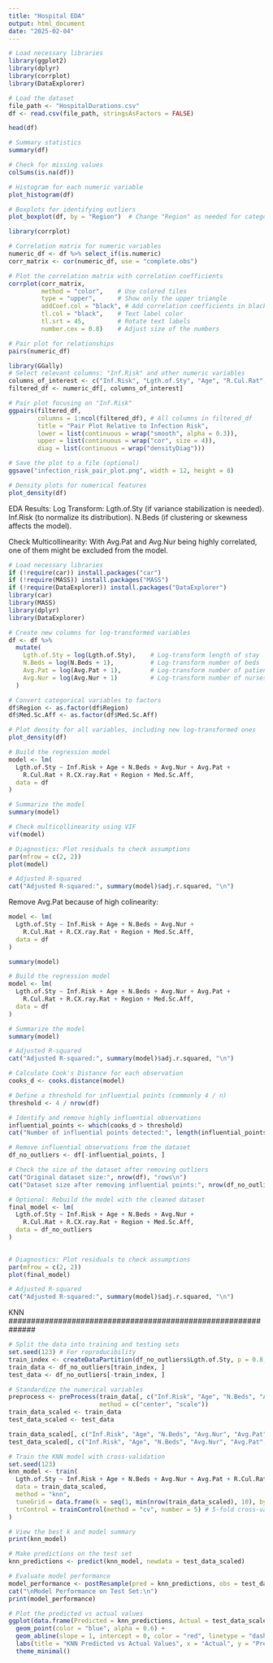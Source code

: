 ```yaml
---
title: "Hospital EDA"
output: html_document
date: "2025-02-04"
---
```


```r
# Load necessary libraries
library(ggplot2)
library(dplyr)
library(corrplot)
library(DataExplorer)

# Load the dataset
file_path <- "HospitalDurations.csv"
df <- read.csv(file_path, stringsAsFactors = FALSE)
```


```r
head(df)
```


```r
# Summary statistics
summary(df)
```


```r
# Check for missing values
colSums(is.na(df))
```

```r
# Histogram for each numeric variable
plot_histogram(df)
```


```r
# Boxplots for identifying outliers
plot_boxplot(df, by = "Region")  # Change "Region" as needed for categorical grouping
```


```r
library(corrplot)

# Correlation matrix for numeric variables
numeric_df <- df %>% select_if(is.numeric)
corr_matrix <- cor(numeric_df, use = "complete.obs")

# Plot the correlation matrix with correlation coefficients
corrplot(corr_matrix, 
         method = "color",    # Use colored tiles
         type = "upper",      # Show only the upper triangle
         addCoef.col = "black", # Add correlation coefficients in black
         tl.col = "black",    # Text label color
         tl.srt = 45,         # Rotate text labels
         number.cex = 0.8)    # Adjust size of the numbers
```


```r
# Pair plot for relationships
pairs(numeric_df)
```
```r
library(GGally)
# Select relevant columns: "Inf.Risk" and other numeric variables
columns_of_interest <- c("Inf.Risk", "Lgth.of.Sty", "Age", "R.Cul.Rat", "R.CX.ray.Rat", "N.Beds", "Avg.Pat", "Avg.Nur")
filtered_df <- numeric_df[, columns_of_interest]

# Pair plot focusing on "Inf.Risk"
ggpairs(filtered_df,
        columns = 1:ncol(filtered_df), # All columns in filtered_df
        title = "Pair Plot Relative to Infection Risk",
        lower = list(continuous = wrap("smooth", alpha = 0.3)),
        upper = list(continuous = wrap("cor", size = 4)),
        diag = list(continuous = wrap("densityDiag")))

# Save the plot to a file (optional)
ggsave("infection_risk_pair_plot.png", width = 12, height = 8)
```


```r
# Density plots for numerical features
plot_density(df)
```

EDA Results:
Log Transform:
    Lgth.of.Sty (if variance stabilization is needed).
    Inf.Risk (to normalize its distribution).
    N.Beds (if clustering or skewness affects the model).

Check Multicollinearity:
    With Avg.Pat and Avg.Nur being highly correlated, one of them might be excluded from the model.
```r
# Load necessary libraries
if (!require(car)) install.packages("car")
if (!require(MASS)) install.packages("MASS")
if (!require(DataExplorer)) install.packages("DataExplorer")
library(car)
library(MASS)
library(dplyr)
library(DataExplorer)

# Create new columns for log-transformed variables
df <- df %>%
  mutate(
    Lgth.of.Sty = log(Lgth.of.Sty),    # Log-transform length of stay
    N.Beds = log(N.Beds + 1),          # Log-transform number of beds
    Avg.Pat = log(Avg.Pat + 1),        # Log-transform number of patients
    Avg.Nur = log(Avg.Nur + 1)         # Log-transform number of nurses
  )

# Convert categorical variables to factors
df$Region <- as.factor(df$Region)
df$Med.Sc.Aff <- as.factor(df$Med.Sc.Aff)

# Plot density for all variables, including new log-transformed ones
plot_density(df)
```


```r
# Build the regression model
model <- lm(
  Lgth.of.Sty ~ Inf.Risk + Age + N.Beds + Avg.Nur + Avg.Pat +
    R.Cul.Rat + R.CX.ray.Rat + Region + Med.Sc.Aff,
  data = df
)

# Summarize the model
summary(model)
```

```r
# Check multicollinearity using VIF
vif(model)
```


```r
# Diagnostics: Plot residuals to check assumptions
par(mfrow = c(2, 2))
plot(model)
```

```r
# Adjusted R-squared
cat("Adjusted R-squared:", summary(model)$adj.r.squared, "\n")
```

Remove Avg.Pat because of high colinearity:

```r
model <- lm(
  Lgth.of.Sty ~ Inf.Risk + Age + N.Beds + Avg.Nur +
    R.Cul.Rat + R.CX.ray.Rat + Region + Med.Sc.Aff,
  data = df
)
```

```r
summary(model)
```


```r
# Build the regression model
model <- lm(
  Lgth.of.Sty ~ Inf.Risk + Age + N.Beds + Avg.Nur + Avg.Pat +
    R.Cul.Rat + R.CX.ray.Rat + Region + Med.Sc.Aff,
  data = df
)

# Summarize the model
summary(model)
```


```r
# Adjusted R-squared
cat("Adjusted R-squared:", summary(model)$adj.r.squared, "\n")
```

```r
# Calculate Cook's Distance for each observation
cooks_d <- cooks.distance(model)

# Define a threshold for influential points (commonly 4 / n)
threshold <- 4 / nrow(df)

# Identify and remove highly influential observations
influential_points <- which(cooks_d > threshold)
cat("Number of influential points detected:", length(influential_points), "\n")

# Remove influential observations from the dataset
df_no_outliers <- df[-influential_points, ]

# Check the size of the dataset after removing outliers
cat("Original dataset size:", nrow(df), "rows\n")
cat("Dataset size after removing influential points:", nrow(df_no_outliers), "rows\n")

# Optional: Rebuild the model with the cleaned dataset
final_model <- lm(
  Lgth.of.Sty ~ Inf.Risk + Age + N.Beds + Avg.Nur +
    R.Cul.Rat + R.CX.ray.Rat + Region + Med.Sc.Aff,
  data = df_no_outliers
)
  
```

```r
# Diagnostics: Plot residuals to check assumptions
par(mfrow = c(2, 2))
plot(final_model)
```

```r
# Adjusted R-squared
cat("Adjusted R-squared:", summary(model)$adj.r.squared, "\n")
```

##############################################################
KNN
##############################################################

```r
# Split the data into training and testing sets
set.seed(123) # For reproducibility
train_index <- createDataPartition(df_no_outliers$Lgth.of.Sty, p = 0.8, list = FALSE)
train_data <- df_no_outliers[train_index, ]
test_data <- df_no_outliers[-train_index, ]
```


```r
# Standardize the numerical variables
preprocess <- preProcess(train_data[, c("Inf.Risk", "Age", "N.Beds", "Avg.Nur", "Avg.Pat", "R.Cul.Rat", "R.CX.ray.Rat")],
                         method = c("center", "scale"))
train_data_scaled <- train_data
test_data_scaled <- test_data

train_data_scaled[, c("Inf.Risk", "Age", "N.Beds", "Avg.Nur", "Avg.Pat", "R.Cul.Rat", "R.CX.ray.Rat")] <- predict(preprocess, train_data[, c("Inf.Risk", "Age", "N.Beds", "Avg.Nur", "Avg.Pat", "R.Cul.Rat", "R.CX.ray.Rat")])
test_data_scaled[, c("Inf.Risk", "Age", "N.Beds", "Avg.Nur", "Avg.Pat", "R.Cul.Rat", "R.CX.ray.Rat")] <- predict(preprocess, test_data[, c("Inf.Risk", "Age", "N.Beds", "Avg.Nur", "Avg.Pat", "R.Cul.Rat", "R.CX.ray.Rat")])
```


```r
# Train the KNN model with cross-validation
set.seed(123)
knn_model <- train(
  Lgth.of.Sty ~ Inf.Risk + Age + N.Beds + Avg.Nur + Avg.Pat + R.Cul.Rat + R.CX.ray.Rat + Region + Med.Sc.Aff,
  data = train_data_scaled,
  method = "knn",
  tuneGrid = data.frame(k = seq(1, min(nrow(train_data_scaled), 10), by = 2)), # Test k = 1, 3, 5, ..., up to 10 or dataset size
  trControl = trainControl(method = "cv", number = 5) # 5-fold cross-validation
)

# View the best k and model summary
print(knn_model)
```


```r
# Make predictions on the test set
knn_predictions <- predict(knn_model, newdata = test_data_scaled)

# Evaluate model performance
model_performance <- postResample(pred = knn_predictions, obs = test_data_scaled$Lgth.of.Sty)
cat("\nModel Performance on Test Set:\n")
print(model_performance)

# Plot the predicted vs actual values
ggplot(data.frame(Predicted = knn_predictions, Actual = test_data_scaled$Lgth.of.Sty), aes(x = Actual, y = Predicted)) +
  geom_point(color = "blue", alpha = 0.6) +
  geom_abline(slope = 1, intercept = 0, color = "red", linetype = "dashed") +
  labs(title = "KNN Predicted vs Actual Values", x = "Actual", y = "Predicted") +
  theme_minimal()


```








